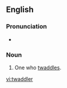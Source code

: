==English==
===Pronunciation===
*{{audio|en-us-twaddler.ogg|Audio (US)}}

===Noun===
{{en-noun}}
# One who [[twaddle]]s.

[[vi:twaddler]]
